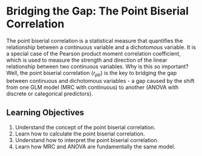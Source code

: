 # Bridging the Gap: The Point Biserial Correlation

The point biserial correlation is a statistical measure that quantifies the relationship between a continuous variable and a dichotomous variable. It is a special case of the Pearson product moment correlation coefficient, which is used to measure the strength and direction of the linear relationship between two continuous variables.  Why is this so important?  Well, the point biserial correlation ($r_{pb}$) is the key to bridging the gap between continuous and dichotomous variables - a gap caused by the shift from one GLM model (MRC with continuous) to another (ANOVA with discrete or categorical predictors).  

## Learning Objectives

1. Understand the concept of the point biserial correlation.
2. Learn how to calculate the point biserial correlation.
3. Understand how to interpret the point biserial correlation.
4. Learn how MRC and ANOVA are fundamentally the same model.